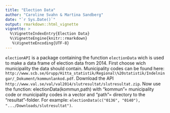 ```yaml
---
title: "Election Data"
author: "Caroline Svahn & Martina Sandberg"
date: "`r Sys.Date()`"
output: rmarkdown::html_vignette
vignette: >
  %\VignetteIndexEntry{Election Data}
  %\VignetteEngine{knitr::rmarkdown}
   %\VignetteEncoding{UTF-8}
---
```




`electionAPI` is a package containing the function `electionData` wich is used to make a data frame of election data from 2014. First choose wich municipality the data should contain. Municipality codes can be found here: `http://www.scb.se/Grupp/Hitta_statistik/Regional\%20statistik/Indelningar/_Dokument/kommunlankod.pdf`. Download the API `http://www.val.se/val/val2014/slutresultat/slutresultat.zip`. Now use the function: electionData(kommun,path) with "kommun"= municipality code or municipality codes in a vector and "path"= directory to the "resultat"-folder. For example: `electionData(c("0136", "0140"), ".../Downloads/slutresultat")`.

